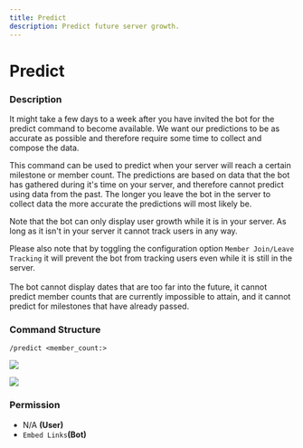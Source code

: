 ```yaml
---
title: Predict
description: Predict future server growth.
---
```



# Predict

### Description

<Callout type="warning">
It might take a few days to a week after you have invited the bot for the predict command to become available. We want our predictions to be as accurate as possible and therefore require some time to collect and compose the data.
</Callout>

This command can be used to predict when your server will reach a certain milestone or member count. The predictions are based on data that the bot has gathered during it's time on your server, and therefore cannot predict using data from the past. The longer you leave the bot in the server to collect data the more accurate the predictions will most likely be.

Note that the bot can only display user growth while it is in your server. As long as it isn't in your server it cannot track users in any way. 

Please also note that by toggling the configuration option `Member Join/Leave Tracking` it will prevent the bot from tracking users even while it is still in the server.\
\
The bot cannot display dates that are too far into the future, it cannot predict member counts that are currently impossible to attain, and it cannot predict for milestones that have already passed.

### Command Structure

```
/predict <member_count:>
```

![](https://i.imgur.com/cqLuHyt.png)

![](https://i.imgur.com/RICohnB.png)

### **Permission**

* N/A **(User)**
* `Embed Links`**(Bot)**
